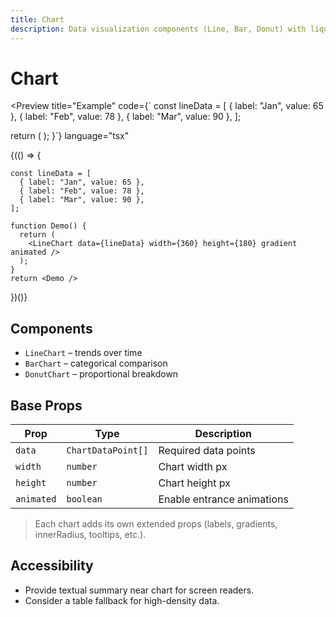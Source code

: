 ```yaml
---
title: Chart
description: Data visualization components (Line, Bar, Donut) with liquid glass aesthetics.
---
```



# Chart

<Preview
  title="Example"
  code={`
const lineData = [
  { label: "Jan", value: 65 },
  { label: "Feb", value: 78 },
  { label: "Mar", value: 90 },
];

  return (
    <LineChart data={lineData} width={360} height={180} gradient animated />
  );
}`}
  language="tsx"
>
  {(() => {
    
    const lineData = [
      { label: "Jan", value: 65 },
      { label: "Feb", value: 78 },
      { label: "Mar", value: 90 },
    ];
    
    function Demo() {
      return (
        <LineChart data={lineData} width={360} height={180} gradient animated />
      );
    }
    return <Demo />
  })()}
</Preview>

## Components

- `LineChart` – trends over time
- `BarChart` – categorical comparison
- `DonutChart` – proportional breakdown

## Base Props

| Prop       | Type               | Description                |
| ---------- | ------------------ | -------------------------- |
| `data`     | `ChartDataPoint[]` | Required data points       |
| `width`    | `number`           | Chart width px             |
| `height`   | `number`           | Chart height px            |
| `animated` | `boolean`          | Enable entrance animations |

> Each chart adds its own extended props (labels, gradients, innerRadius, tooltips, etc.).

## Accessibility

- Provide textual summary near chart for screen readers.
- Consider a table fallback for high-density data.
